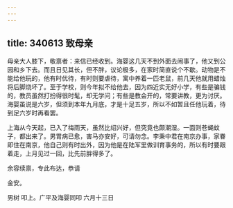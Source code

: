 ```yaml
---
---
---
```

title: 340613 致母亲
---




母亲大人膝下，敬禀者：来信已经收到。海婴这几天不到外面去闹事了，他又到公园和乡下去。而且日见其长，但不胖，议论极多，在家时简直说个不歇。动物是不能给他玩的，他有时优待，有时则要虐待，寓中养着一匹老鼠，前几天他就用蜡烛将后脚烧坏了。至于学校，则今年拟不给他去，因为四近实无好小学，有些是骗钱的，教员虽然打扮得很时髦，却无学问；有些是教会开的，常要讲教，更为讨厌。海婴虽说是六岁，但须到本年九月底，才是十足五岁，所以不如暂且任他玩着，待到足六岁时再看罢。

上海从今天起，已入了梅雨天，虽然比绍兴好，但究竟也颇潮湿。一面则苍蝇蚊子，都出来了。男胃病已愈，害马亦安好，可请勿念。李秉中君在南京办事，家眷即住在南京，他自己则有时出外，因为他是在陆军里做训育事务的，所以有时要跟着走，上月见过一回，比先前胖得多了。

余容续禀，专此布达，恭请

金安。

男树 叩上。广平及海婴同叩 六月十三日